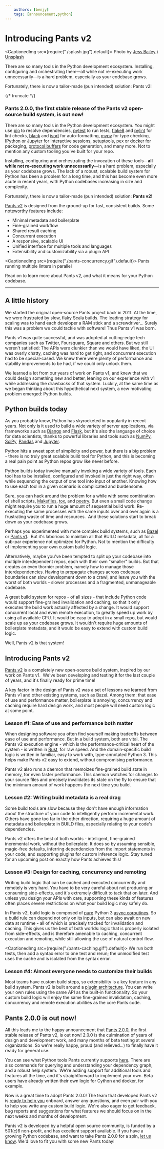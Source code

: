 ```yaml
---
    authors: [benjy]
    tags: [announcement,python]
---
```


# Introducing Pants v2

<CaptionedImg src={require("./splash.jpg").default}>
  Photo by [Jess
  Bailey](https://unsplash.com/es/@jessbaileydesigns?utm_source=ghost&utm_medium=referral&utm_campaign=api-credit)
  /
  [Unsplash](https://unsplash.com/?utm_source=ghost&utm_medium=referral&utm_campaign=api-credit)
</CaptionedImg>

There are so many tools in the Python development ecosystem. Installing, configuring and orchestrating them—all while not re-executing work unnecessarily—is a hard problem, especially as your codebase grows.

Fortunately, there is now a tailor-made (pun intended) solution: Pants v2!

{/* truncate */}

### Pants 2.0.0, the first stable release of the Pants v2 open-source build system, is out now!

There are so many tools in the Python development ecosystem. You might use [pip](https://pip.pypa.io/en/stable/) to resolve dependencies, [pytest](https://docs.pytest.org/en/stable/) to run tests, [flake8](https://flake8.pycqa.org/en/latest/) and [pylint](https://www.pylint.org/) for lint checks, [black](https://black.readthedocs.io/en/stable/) and [isort](https://pycqa.github.io/isort/) for auto-formatting, [mypy](http://mypy-lang.org/) for type checking, [IPython](https://ipython.org/) or [Jupyter](https://jupyter.org/) for interactive sessions, [setuptools](https://setuptools.readthedocs.io/en/latest/), [pex](https://pex.readthedocs.io/en/latest/) or [docker](https://www.docker.com/) for packaging, [protocol buffers](https://developers.google.com/protocol-buffers) for code generation, and many more. Not to mention any custom tooling you've built for your repo.

Installing, configuring and orchestrating the invocation of these tools—**all while not re-executing work unnecessarily**—is a hard problem, especially as your codebase grows. The lack of a robust, scalable build system for Python has been a problem for a long time, and this has become even more acute in recent years, with Python codebases increasing in size and complexity.

Fortunately, there is now a tailor-made (pun intended) solution: **Pants v2**!

[Pants v2](https://www.pantsbuild.org/) is designed from the ground-up for fast, consistent builds. Some noteworthy features include:

- Minimal metadata and boilerplate
- Fine-grained workflow
- Shared result caching
- Concurrent execution
- A responsive, scalable UI
- Unified interface for multiple tools and languages
- Extensibility and customizability via a plugin API

<CaptionedImg src={require("./pants-concurrency.gif").default}>
  Pants running multiple linters in parallel
</CaptionedImg>

Read on to learn more about Pants v2, and what it means for your Python codebase.

---

## A little history

We started the original open-source Pants project back in 2011. At the time, we were frustrated by slow, flaky Scala builds. The leading strategy for scaling was to hand each developer a RAM stick and a screwdriver... Surely this was a problem we could tackle with software! Thus Pants v1 was born.

Pants v1 was quite successful, and was adopted at cutting-edge tech companies such as Twitter, Foursquare, Square and others. But we still weren't satisfied: The APIs were clunkier than we would have liked, the UI was overly chatty, caching was hard to get right, and concurrent execution had to be special-cased. We knew there were plenty of performance and stability improvements to be had, if we could only unlock them.

We learned a lot from our years of work on Pants v1, and knew that we could design something new and better, leaning on our experience with v1 while addressing the drawbacks of that system. Luckily, at the same time as we began thinking about this hypothetical next system, a new motivating problem emerged: Python builds.

## Python builds today

As you probably know, Python has skyrocketed in popularity in recent years. Not only is it used to build a wide variety of server applications, via frameworks such as [Django](https://www.djangoproject.com/) and [Flask](https://flask.palletsprojects.com/en/1.1.x/), but it's also the language of choice for data scientists, thanks to powerful libraries and tools such as [NumPy](https://numpy.org/), [SciPy](https://www.scipy.org/), [Pandas](https://pandas.pydata.org/) and [Jupyter](https://jupyter.org/).

Python hits a sweet spot of simplicity and power, but there is a big problem - there is no truly great scalable build tool for Python, and this is becoming a real pain point as Python repos grow like never before.

Python builds today involve manually invoking a wide variety of tools. Each tool has to be installed, configured and invoked in just the right way, often while sequencing the output of one tool into input of another. Knowing how to use each tool in a given scenario is complicated and burdensome.

Sure, you can hack around the problem for a while with some combination of shell scripts, [Makefiles](https://www.gnu.org/software/make/manual/make.html), [tox](https://tox.readthedocs.io/en/latest/), and [poetry](https://python-poetry.org/). But even a small code change might require you to run a huge amount of sequential build work. Re-executing the same processes with the same inputs over and over again is a frustrating waste of time and resources.  And these solutions start to break down as your codebase grows.

Perhaps you experimented with more complex build systems, such as [Bazel](https://bazel.build/) or [Pants v1](https://v1.pantsbuild.org/).  But it's laborious to maintain all that BUILD metadata, all for a sub-par experience not optimized for Python. Not to mention the difficulty of implementing your own custom build logic.

Alternatively, maybe you've been tempted to split up your codebase into multiple interdependent repos, each with their own "smaller" builds. But that creates an even thornier problem, namely how to manage those interdependencies. Having to propagate changes across codebase boundaries can slow development down to a crawl, and leave you with the worst of both worlds - slower processes and a fragmented, unmanageable codebase.

A great build system for repos - of all sizes - that include Python code would support fine-grained invalidation and caching, so that it only executes the build work actually affected by a change. It would support concurrent local and even remote execution, to greatly speed up work by using all available CPU. It would be easy to adopt in a small repo, but would scale up as your codebase grows. It wouldn't require huge amounts of boilerplate metadata, and it would be easy to extend with custom build logic.

Well, Pants v2 is that system!

## Introducing Pants v2

[Pants v2](https://www.pantsbuild.org/) is a completely new open-source build system, inspired by our work on Pants v1.  We've been developing and testing it for the last couple of years, and it's finally ready for prime time!

A key factor in the design of Pants v2 was a set of lessons we learned from Pants v1 and other existing systems, such as Bazel. Among them: that ease of use and performance matter, boilerplate is annoying, concurrency and caching require hard design work, and most people will need custom logic at some point.

### Lesson #1: Ease of use and performance both matter

When designing software you often find yourself making tradeoffs between ease of use and performance. But in a build system, both are vital. The Pants v2 execution engine - which is the performance-critical heart of the system - is written in [Rust](https://www.rust-lang.org/), for raw speed. And the domain-specific build logic is written in familiar, easy to work with, type-annotated Python 3. This helps make Pants v2 easy to extend, without compromising performance.

Pants v2 also runs a daemon that memoizes fine-grained build state in memory, for even faster performance. This daemon watches for changes to your source files and precisely invalidates its state on the fly to ensure that the minimum amount of work happens the next time you build.

### Lesson #2: Writing build metadata is a real drag

Some build tools are slow because they don't have enough information about the structure of your code to intelligently perform incremental work. Others have gone too far in the other direction, requiring a huge amount of metadata and boilerplate in BUILD files, especially relating to your code's dependencies.

Pants v2 offers the best of both worlds - intelligent, fine-grained incremental work, without the boilerplate. It does so by assuming sensible, magic-free defaults, inferring dependencies from the import statements in your code, and supporting plugins for custom inference logic. Stay tuned for an upcoming post on exactly how Pants achieves this!

### Lesson #3: Design for caching, concurrency and remoting

Writing build logic that can be cached and executed concurrently and remotely is very hard. You have to be very careful about not producing or consuming side-effects, and it's extremely difficult to tack that on later. And unless you design your APIs with care, supporting these kinds of features often places severe restrictions on what your build logic may safely do.

In Pants v2, build logic is composed of [pure](https://en.wikipedia.org/wiki/Pure_function) Python 3 [async coroutines](https://docs.python.org/3/library/asyncio-task.html). So a build rule can depend not only on its inputs, but can also await on new data at runtime - all of which is precisely tracked for invalidation and caching. This gives us the best of both worlds: logic that is properly isolated from side-effects, and is therefore amenable to caching, concurrent execution and remoting, while still allowing the use of natural control flow.

<CaptionedImg src={require("./pants-caching.gif").default}>
  We run both tests, then add a syntax error to one test and rerun; the
  unmodified test uses the cache and is isolated from the syntax error.
</CaptionedImg>

### Lesson #4: Almost everyone needs to customize their builds

Most teams have custom build steps, so extensibility is a key feature in any build system. Pants v2 is built around a [plugin architecture](https://www.pantsbuild.org/docs/plugins-overview). You can write your own rules using the same API as the built-in functionality. So your custom build logic will enjoy the same fine-grained invalidation, caching, concurrency and remote execution abilities as the core Pants code.

## Pants 2.0.0 is out now!

All this leads me to the happy announcement that [Pants 2.0.0](https://pypi.org/project/pantsbuild.pants/2.0.0/), the first stable release of Pants v2, is out now! 2.0.0 is the culmination of years of design and development work, and many months of beta testing at several organizations. So we're really happy, proud (and relieved…) to finally have it ready for general use.

You can see what Python tools Pants currently supports [here](https://www.pantsbuild.org/docs/python). There are also commands for querying and understanding your dependency graph, and a robust help system.  We're adding support for additional tools and features all the time, and it's straightforward to implement your own. Beta users have already written their own logic for Cython and docker, for example.

Now is a great time to adopt Pants 2.0.0! The team that developed Pants v2 is [ready to help you](https://www.pantsbuild.org/docs/community) onboard, answer any questions, and even pair with you to help you write any custom build logic. We're also eager to get feedback, bug reports and suggestions for what features we should focus on in the next weeks and months of development.

Pants v2 is developed by a helpful open source community, is funded by a 501(c)6 non-profit, and has excellent support available. If you have a growing Python codebase, and want to take Pants 2.0.0 for a spin, [let us know](https://www.pantsbuild.org/docs/community). We'd love to fit you with some new Pants today!
